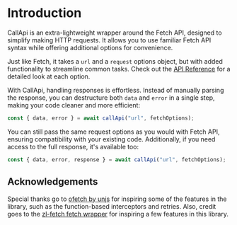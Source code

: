 # Introduction

CallApi is an extra-lightweight wrapper around the Fetch API, designed to simplify making HTTP requests. It allows you to use familiar Fetch API syntax while offering additional options for convenience.

Just like Fetch, it takes a `url` and a `request` options object, but with added functionality to streamline common tasks. Check out the [API Reference](/api-reference) for a detailed look at each option.

With CallApi, handling responses is effortless. Instead of manually parsing the response, you can destructure both `data` and `error` in a single step, making your code cleaner and more efficient:

```js
const { data, error } = await callApi("url", fetchOptions);
```

You can still pass the same request options as you would with Fetch API, ensuring compatibility with your existing code. Additionally, if you need access to the full response, it's available too:

```js
const { data, error, response } = await callApi("url", fetchOptions);
```


## Acknowledgements

Special thanks go to [ofetch by unjs](https://github.com/unjs/ofetch) for inspiring some of the features in the library, such as the function-based interceptors and retries. Also, credit goes to the [zl-fetch fetch wrapper](https://github.com/zellwk/zl-fetch) for inspiring a few features in this library.

